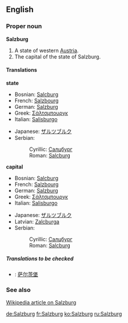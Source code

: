 ==English==
===Proper noun===
{{wikipedia}}
'''Salzburg'''
#A state of western [[Austria]].
#The capital of the state of Salzburg.

====Translations====
'''state'''
{{top}}
*Bosnian: [[Salcburg]] {{m}}
*French: [[Salzbourg]]
*German: [[Salzburg#German|Salzburg]]
*Greek: [[Σάλτσμπουργκ]]
*Italian: [[Salisburgo]]
{{mid}}
*Japanese: [[ザルツブルク]]
*Serbian:
*:Cyrillic: [[Салцбург]] {{m}}
*:Roman: [[Salcburg]] {{m}}
{{bottom}}

'''capital'''
{{top}}
*Bosnian: [[Salcburg]] {{m}}
*French: [[Salzbourg]]
*German: [[Salzburg#German|Salzburg]]
*Greek: [[Σάλτσμπουργκ]]
*Italian: [[Salisburgo]] {{f}}
{{mid}}
*Japanese: [[ザルツブルク]]
*Latvian: [[Zalcburga]] {{f}}
*Serbian:
*:Cyrillic: [[Салцбург]] {{m}}
*:Roman: [[Salcburg]] {{m}}
{{bottom}}

=====Translations to be checked=====
<!--Remove this section once all of the translations below have been moved into the tables above.-->
{{checktrans}}
*{{ttbc|Chinese}}: [[萨尔茨堡]]

===See also===
[[w:Salzburg|Wikipedia article on Salzburg]]

[[de:Salzburg]]
[[fr:Salzburg]]
[[ko:Salzburg]]
[[ru:Salzburg]]